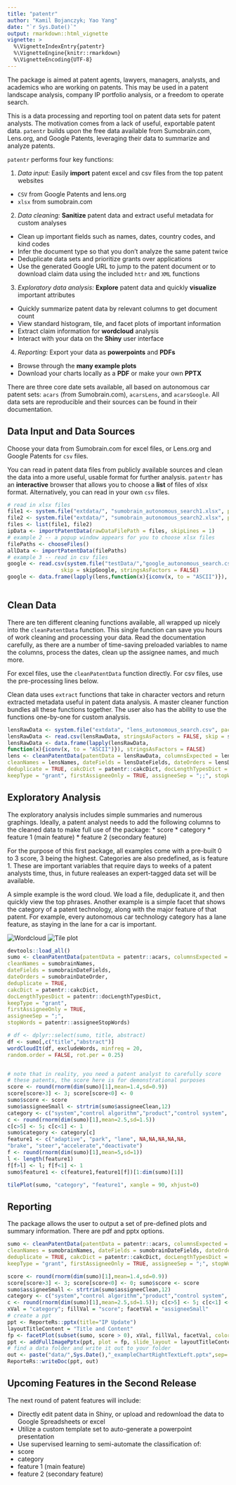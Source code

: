 ```yaml
---
title: "patentr"
author: "Kamil Bojanczyk; Yao Yang"
date: "`r Sys.Date()`"
output: rmarkdown::html_vignette
vignette: >
  %\VignetteIndexEntry{patentr}
  %\VignetteEngine{knitr::rmarkdown}
  %\VignetteEncoding{UTF-8}
---
```


The package is aimed at patent agents, lawyers, managers, analysts, and 
academics who are working on patents. This may be used in a patent landscape 
analysis, company IP portfolio analysis, or a freedom to operate search. 

This is a data processing and reporting tool on patent data sets for 
patent analysts. The motivation comes from a lack of useful, exportable 
patent data. `patentr` builds upon the free data available from Sumobrain.com, 
Lens.org, and Google Patents, leveraging their data to summarize and analyze 
patents. 

`patentr` performs four key functions:

 1. *Data input:* Easily **import** patent excel and csv files from the top patent websites
  + `CSV` from Google Patents and lens.org
  + `xlsx` from sumobrain.com 
 2. *Data cleaning:* **Sanitize** patent data and extract useful metadata for custom analyses
  + Clean up important fields such as names, dates, country codes, and kind codes
  + Infer the document type so that you don't analyze the same patent twice
  + Deduplicate data sets and prioritize grants over applications 
  + Use the generated Google URL to jump to the patent document or to download 
  claim data using the included `httr` and `XML` functions
 3. *Exploratory data analysis:* **Explore** patent data and quickly **visualize** important attributes 
  + Quickly summarize patent data by relevant columns to get document count 
  + View standard histogram, tile, and facet plots of important information 
  + Extract claim information for **wordcloud** analysis 
  + Interact with your data on the **Shiny** user interface
 4. *Reporting:* Export your data as **powerpoints** and **PDFs** 
  + Browse through the **many example plots** 
  + Download your charts locally as a **PDF** or make your own **PPTX** 


There are three core date sets available, all based on autonomous car patent sets:
`acars` (from Sumobrain.com), `acarsLens`, and `acarsGoogle`. All data sets are 
reproducible and their sources can be found in their documentation. 

## Data Input and Data Sources

Choose your data from Sumobrain.com for excel files, or Lens.org and Google Patents 
for `csv` files. 

You can read in patent data files from publicly available sources and clean the 
data into a more useful, usable format for further analysis. `patentr` has an 
**interactive** browser that allows you to choose a **list** of files of xlsx 
format. Alternatively, you can read in your own `csv` files. 
```r
# read in xlsx files
file1 <- system.file("extdata/", "sumobrain_autonomous_search1.xlsx", package="patentr")
file2 <- system.file("extdata/", "sumobrain_autonomous_search2.xlsx", package="patentr")
files <- list(file1, file2)
ipData <- importPatentData(rawDataFilePath = files, skipLines = 1)
# example 2 -- a popup window appears for you to choose xlsx files
filePaths <- chooseFiles()
allData <- importPatentData(filePaths)
# example 3 -- read in csv files
google <- read.csv(system.file("testData/","google_autonomous_search.csv", package ="patentr")
                 skip = skipGoogle, stringsAsFactors = FALSE)
google <- data.frame(lapply(lens,function(x){iconv(x, to = "ASCII")}), stringsAsFactors = FALSE)
  

```


## Clean Data

There are ten different cleaning functions available, all wrapped up nicely into 
the `cleanPatentData` function. This single function can save you hours of work 
cleaning and processing your data. Read the documentation carefully, as there are 
a number of time-saving preloaded variables to name the columns, process the 
dates, clean up the assignee names, and much more.

For excel files, use the `cleanPatentData` function directly. For csv files, 
use the pre-processing lines below. 

Clean data uses `extract` functions that take in character vectors and return 
extracted metadata useful in patent data analysis. A master cleaner function
bundles all these functions together. The user also has the ability to use the 
functions one-by-one for custom analysis. 

```r
lensRawData <- system.file("extdata", "lens_autonomous_search.csv", package = "patentr")
lensRawData <- read.csv(lensRawData, stringsAsFactors = FALSE, skip = skipLens)
lensRawData <- data.frame(lapply(lensRawData,
function(x){iconv(x, to = "ASCII")}), stringsAsFactors = FALSE)
lens <- cleanPatentData(patentData = lensRawData, columnsExpected = lensColumns,
cleanNames = lensNames, dateFields = lensDateFields, dateOrders = lensDateOrder,
deduplicate = TRUE, cakcDict = patentr::cakcDict, docLengthTypesDict = patentr::docLengthTypesDict,
keepType = "grant", firstAssigneeOnly = TRUE, assigneeSep = ";;", stopWords = patentr::assigneeStopWords)
```


## Exploratory Analysis 

The exploratory analysis includes simple summaries and numerous graphings. Ideally,
a patent analyst needs to add the following columns to the cleaned data to make 
full use of the package:
 * score 
 * category 
 * feature 1 (main feature)
 * feature 2 (secondary feature)

For the purpose of this first package, all examples come with a pre-built 0 to 3
score, 3 being the highest. Categories are also predefined, as is feature 1. These 
are important variables that require days to weeks of a patent analysts time, thus,
in future realeases an expert-tagged data set will be available. 

A simple example is the word cloud. We load a file, deduplicate it, and then 
quickly view the top phrases. Another example is a simple facet that shows 
the category of a patent technology, along with the major feature of that patent. 
For example, every autonomous car technology category has a lane feature, as 
staying in the lane for a car is important.

![Wordcloud](Rplot01.png) ![Tile plot](Rplot.png)
```r
devtools::load_all()
sumo <- cleanPatentData(patentData = patentr::acars, columnsExpected = sumobrainColumns,
cleanNames = sumobrainNames,
dateFields = sumobrainDateFields,
dateOrders = sumobrainDateOrder,
deduplicate = TRUE,
cakcDict = patentr::cakcDict,
docLengthTypesDict = patentr::docLengthTypesDict,
keepType = "grant",
firstAssigneeOnly = TRUE,
assigneeSep = ";",
stopWords = patentr::assigneeStopWords)

# df <- dplyr::select(sumo, title, abstract)
df <- sumo[,c("title","abstract")]
wordCloudIt(df, excludeWords, minfreq = 20,
random.order = FALSE, rot.per = 0.25)


# note that in reality, you need a patent analyst to carefully score
# these patents, the score here is for demonstrational purposes
score <- round(rnorm(dim(sumo)[1],mean=1.4,sd=0.9))
score[score>3] <- 3; score[score<0] <- 0
sumo$score <- score
sumo$assigneeSmall <- strtrim(sumo$assigneeClean,12)
category <- c("system","control algorithm","product","control system", "communication")
c <- round(rnorm(dim(sumo)[1],mean=2.5,sd=1.5))
c[c>5] <- 5; c[c<1] <- 1
sumo$category <- category[c]
feature1 <- c("adaptive", "park", "lane", NA,NA,NA,NA,NA,
"brake", "steer","accelerate","deactivate")
f <- round(rnorm(dim(sumo)[1],mean=5,sd=1))
l <- length(feature1)
f[f>l] <- l; f[f<1] <- 1
sumo$feature1 <- c(feature1,feature1[f])[1:dim(sumo)[1]]

tilePlot(sumo, "category", "feature1", xangle = 90, xhjust=0)


```



## Reporting
The package allows the user to output a set of pre-defined plots and 
summary information. There are pdf and pptx options. 

```r
sumo <- cleanPatentData(patentData = patentr::acars, columnsExpected = sumobrainColumns,
cleanNames = sumobrainNames, dateFields = sumobrainDateFields, dateOrders = sumobrainDateOrder,
deduplicate = TRUE, cakcDict = patentr::cakcDict, docLengthTypesDict = patentr::docLengthTypesDict, 
keepType = "grant", firstAssigneeOnly = TRUE, assigneeSep = ";", stopWords = patentr::assigneeStopWords)

score <- round(rnorm(dim(sumo)[1],mean=1.4,sd=0.9))
score[score>3] <- 3; score[score<0] <- 0; sumo$score <- score
sumo$assigneeSmall <- strtrim(sumo$assigneeClean,12)
category <- c("system","control algorithm","product","control system", "communication")
c <- round(rnorm(dim(sumo)[1],mean=2.5,sd=1.5)); c[c>5] <- 5; c[c<1] <- 1; sumo$category <- category[c]
xVal = "category"; fillVal = "score"; facetVal = "assigneeSmall"
# create a ppt
ppt <- ReporteRs::pptx(title="IP Update")
layoutTitleContent = "Title and Content"
fp <- facetPlot(subset(sumo, score > 0), xVal, fillVal, facetVal, colors = patentr::scoreColors, recolor = FALSE)
ppt <- addFullImagePptx(ppt, plot = fp, slide_layout = layoutTitleContent)
# find a data folder and write it out to your folder
out <- paste("data/",Sys.Date(),"_exampleChartRightTextLeft.pptx",sep='')
ReporteRs::writeDoc(ppt, out)
```


## Upcoming Features in the Second Release

The next round of patent features will include: 

 * Directly edit patent data in Shiny, or upload and redownload the data to 
 Google Spreadsheets or excel 
 * Utilize a custom template set to auto-generate a powerpoint presentation 
 * Use supervised learning to semi-automate the classification of:
  + score 
  + category 
  + feature 1 (main feature)
  + feature 2 (secondary feature)